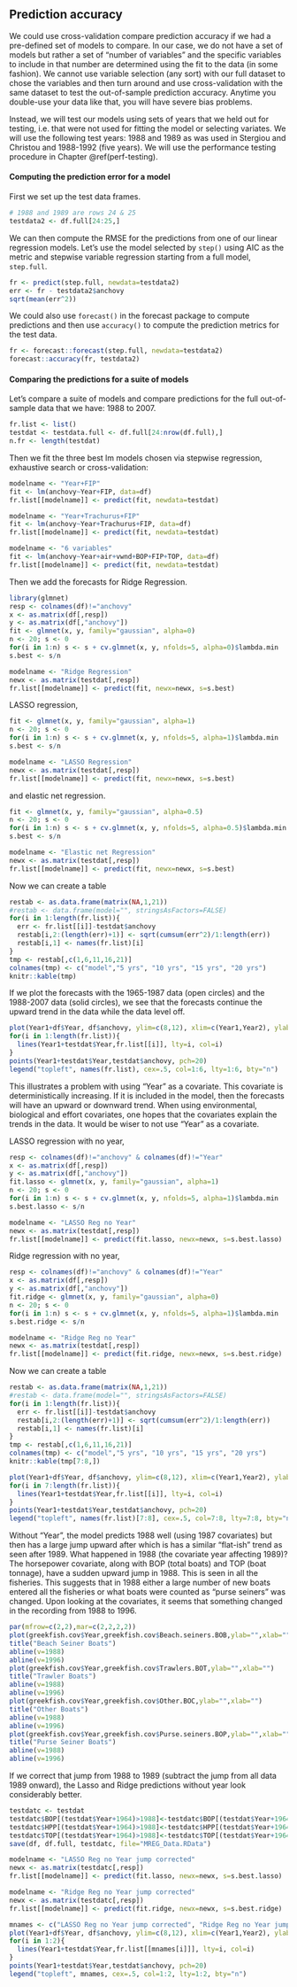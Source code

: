 ## Prediction accuracy {#MREGPREDICT}

<!--
if(file.exists("Fish-Forecast.Rmd")) file.remove("Fish-Forecast.Rmd")
bookdown::preview_chapter("Forecasting-6-2-Covariates-MSEG.Rmd")
-->

We could use cross-validation compare prediction accuracy if we had a pre-defined set of models to compare.  In our case, we do not have a set of models but rather a set of "number of variables" and the specific variables to include in that number are determined using the fit to the data (in some fashion).  We cannot use variable selection (any sort) with our full dataset to chose the variables and then turn around and use cross-validation with the same dataset to test the out-of-sample prediction accuracy.  Anytime you double-use your data like that, you will have severe bias problems.

<!--
Discussion of this issue
https://stats.stackexchange.com/questions/27750/feature-selection-and-cross-validation/27751#27751
-->

Instead, we will test our models using sets of years that we held out for testing, i.e. that were not used for fitting the model or selecting variates.  We will use the following test years: 1988 and 1989 as was used in Stergiou and Christou and 1988-1992 (five years).  We will use the performance testing procedure in Chapter \@ref(perf-testing).

#### Computing the prediction error for a model {-}

First we set up the test data frames.
```r
# 1988 and 1989 are rows 24 & 25
testdata2 <- df.full[24:25,]
```

We can then compute the RMSE for the predictions from one of our linear regression models.  Let's use the model selected by `step()` using AIC as the metric and stepwise variable regression starting from a full model, `step.full`.
```r
fr <- predict(step.full, newdata=testdata2)
err <- fr - testdata2$anchovy
sqrt(mean(err^2))
```

We could also use `forecast()` in the forecast package to compute predictions and then use `accuracy()` to compute the prediction metrics for the test data.
```r
fr <- forecast::forecast(step.full, newdata=testdata2)
forecast::accuracy(fr, testdata2)
```

#### Comparing the predictions for a suite of models {-}

Let's compare a suite of models and compare predictions for the full out-of-sample data that we have: 1988 to 2007.
```r
fr.list <- list()
testdat <- testdata.full <- df.full[24:nrow(df.full),]
n.fr <- length(testdat)
```

Then we fit the three best lm models chosen via stepwise regression, exhaustive search or cross-validation:
```r
modelname <- "Year+FIP"
fit <- lm(anchovy~Year+FIP, data=df)
fr.list[[modelname]] <- predict(fit, newdata=testdat)

modelname <- "Year+Trachurus+FIP"
fit <- lm(anchovy~Year+Trachurus+FIP, data=df)
fr.list[[modelname]] <- predict(fit, newdata=testdat)

modelname <- "6 variables"
fit <- lm(anchovy~Year+air+vwnd+BOP+FIP+TOP, data=df)
fr.list[[modelname]] <- predict(fit, newdata=testdat)
```

Then we add the forecasts for Ridge Regression.
```r
library(glmnet)
resp <- colnames(df)!="anchovy"
x <- as.matrix(df[,resp])
y <- as.matrix(df[,"anchovy"])
fit <- glmnet(x, y, family="gaussian", alpha=0)
n <- 20; s <- 0
for(i in 1:n) s <- s + cv.glmnet(x, y, nfolds=5, alpha=0)$lambda.min
s.best <- s/n

modelname <- "Ridge Regression"
newx <- as.matrix(testdat[,resp])
fr.list[[modelname]] <- predict(fit, newx=newx, s=s.best)
```
LASSO regression,
```r
fit <- glmnet(x, y, family="gaussian", alpha=1)
n <- 20; s <- 0
for(i in 1:n) s <- s + cv.glmnet(x, y, nfolds=5, alpha=1)$lambda.min
s.best <- s/n

modelname <- "LASSO Regression"
newx <- as.matrix(testdat[,resp])
fr.list[[modelname]] <- predict(fit, newx=newx, s=s.best)
```

and elastic net regression.
```r
fit <- glmnet(x, y, family="gaussian", alpha=0.5)
n <- 20; s <- 0
for(i in 1:n) s <- s + cv.glmnet(x, y, nfolds=5, alpha=0.5)$lambda.min
s.best <- s/n

modelname <- "Elastic net Regression"
newx <- as.matrix(testdat[,resp])
fr.list[[modelname]] <- predict(fit, newx=newx, s=s.best)
```

Now we can create a table
```r
restab <- as.data.frame(matrix(NA,1,21))
#restab <- data.frame(model="", stringsAsFactors=FALSE)
for(i in 1:length(fr.list)){
  err <- fr.list[[i]]-testdat$anchovy
  restab[i,2:(length(err)+1)] <- sqrt(cumsum(err^2)/1:length(err))
  restab[i,1] <- names(fr.list)[i]
}
tmp <- restab[,c(1,6,11,16,21)]
colnames(tmp) <- c("model","5 yrs", "10 yrs", "15 yrs", "20 yrs")
knitr::kable(tmp)
```


If we plot the forecasts with the 1965-1987 data (open circles) and the 1988-2007 data (solid circles), we see that the forecasts continue the upward trend in the data while the data level off. 

```r
plot(Year1+df$Year, df$anchovy, ylim=c(8,12), xlim=c(Year1,Year2), ylab="Anchovy log catch", xlab="", bty="L")
for(i in 1:length(fr.list)){
  lines(Year1+testdat$Year,fr.list[[i]], lty=i, col=i)
}
points(Year1+testdat$Year,testdat$anchovy, pch=20)
legend("topleft", names(fr.list), cex=.5, col=1:6, lty=1:6, bty="n")
```

This illustrates a problem with using "Year" as a covariate.  This covariate is deterministically increasing. If it is included in the model, then the forecasts will have an upward or downward trend.  When using environmental, biological and effort covariates, one hopes that the covariates explain the trends in the data.  It would be wiser to not use "Year" as a covariate.

LASSO regression with no year,
```r
resp <- colnames(df)!="anchovy" & colnames(df)!="Year"
x <- as.matrix(df[,resp])
y <- as.matrix(df[,"anchovy"])
fit.lasso <- glmnet(x, y, family="gaussian", alpha=1)
n <- 20; s <- 0
for(i in 1:n) s <- s + cv.glmnet(x, y, nfolds=5, alpha=1)$lambda.min
s.best.lasso <- s/n

modelname <- "LASSO Reg no Year"
newx <- as.matrix(testdat[,resp])
fr.list[[modelname]] <- predict(fit.lasso, newx=newx, s=s.best.lasso)
```

Ridge regression with no year,
```r
resp <- colnames(df)!="anchovy" & colnames(df)!="Year"
x <- as.matrix(df[,resp])
y <- as.matrix(df[,"anchovy"])
fit.ridge <- glmnet(x, y, family="gaussian", alpha=0)
n <- 20; s <- 0
for(i in 1:n) s <- s + cv.glmnet(x, y, nfolds=5, alpha=1)$lambda.min
s.best.ridge <- s/n

modelname <- "Ridge Reg no Year"
newx <- as.matrix(testdat[,resp])
fr.list[[modelname]] <- predict(fit.ridge, newx=newx, s=s.best.ridge)
```

Now we can create a table
```r
restab <- as.data.frame(matrix(NA,1,21))
#restab <- data.frame(model="", stringsAsFactors=FALSE)
for(i in 1:length(fr.list)){
  err <- fr.list[[i]]-testdat$anchovy
  restab[i,2:(length(err)+1)] <- sqrt(cumsum(err^2)/1:length(err))
  restab[i,1] <- names(fr.list)[i]
}
tmp <- restab[,c(1,6,11,16,21)]
colnames(tmp) <- c("model","5 yrs", "10 yrs", "15 yrs", "20 yrs")
knitr::kable(tmp[7:8,])
```

```r
plot(Year1+df$Year, df$anchovy, ylim=c(8,12), xlim=c(Year1,Year2), ylab="Anchovy log catch", xlab="", bty="L")
for(i in 7:length(fr.list)){
  lines(Year1+testdat$Year,fr.list[[i]], lty=i, col=i)
}
points(Year1+testdat$Year,testdat$anchovy, pch=20)
legend("topleft", names(fr.list)[7:8], cex=.5, col=7:8, lty=7:8, bty="n")
```
Without "Year", the model predicts 1988 well (using 1987 covariates) but then has a large jump upward after which is has a similar "flat-ish" trend as seen after 1989.  What happened in 1988 (the covariate year affecting 1989)?  The horsepower covariate, along with BOP (total boats) and TOP (boat tonnage), have a sudden upward jump in 1988. This is seen in all the fisheries.  This suggests that in 1988 either a large number of new boats entered all the fisheries or what boats were counted as "purse seiners" was changed. Upon looking at the covariates, it seems that something changed in the recording from 1988 to 1996.

```r
par(mfrow=c(2,2),mar=c(2,2,2,2))
plot(greekfish.cov$Year,greekfish.cov$Beach.seiners.BOB,ylab="",xlab="")
title("Beach Seiner Boats")
abline(v=1988)
abline(v=1996)
plot(greekfish.cov$Year,greekfish.cov$Trawlers.BOT,ylab="",xlab="")
title("Trawler Boats")
abline(v=1988)
abline(v=1996)
plot(greekfish.cov$Year,greekfish.cov$Other.BOC,ylab="",xlab="")
title("Other Boats")
abline(v=1988)
abline(v=1996)
plot(greekfish.cov$Year,greekfish.cov$Purse.seiners.BOP,ylab="",xlab="")
title("Purse Seiner Boats")
abline(v=1988)
abline(v=1996)

```

If we correct that jump from 1988 to 1989 (subtract the jump from all data 1989 onward), the Lasso and Ridge predictions without year look considerably better.

```r
testdatc <- testdat
testdatc$BOP[(testdat$Year+1964)>1988]<-testdatc$BOP[(testdat$Year+1964)>1988]-0.083
testdatc$HPP[(testdat$Year+1964)>1988]<-testdatc$HPP[(testdat$Year+1964)>1988]-0.28285
testdatc$TOP[(testdat$Year+1964)>1988]<-testdatc$TOP[(testdat$Year+1964)>1988]-0.295
save(df, df.full, testdatc, file="MREG_Data.RData")
```

```r
modelname <- "LASSO Reg no Year jump corrected"
newx <- as.matrix(testdatc[,resp])
fr.list[[modelname]] <- predict(fit.lasso, newx=newx, s=s.best.lasso)

modelname <- "Ridge Reg no Year jump corrected"
newx <- as.matrix(testdatc[,resp])
fr.list[[modelname]] <- predict(fit.ridge, newx=newx, s=s.best.ridge)
```

```r
mnames <- c("LASSO Reg no Year jump corrected", "Ridge Reg no Year jump corrected")
plot(Year1+df$Year, df$anchovy, ylim=c(8,12), xlim=c(Year1,Year2), ylab="Anchovy log catch", xlab="", bty="L")
for(i in 1:2){
  lines(Year1+testdat$Year,fr.list[[mnames[i]]], lty=i, col=i)
}
points(Year1+testdat$Year,testdat$anchovy, pch=20)
legend("topleft", mnames, cex=.5, col=1:2, lty=1:2, bty="n")
```

